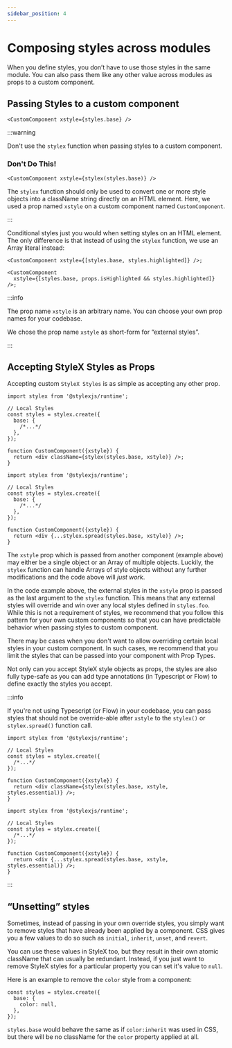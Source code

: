 ```yaml
---
sidebar_position: 4
---
```


# Composing styles across modules

When you define styles, you don’t have to use those styles in the same module.
You can also pass them like any other value across modules as props to a custom
component.

## Passing Styles to a custom component

```tsx
<CustomComponent xstyle={styles.base} />
```

:::warning

Don't use the `stylex` function when passing styles to a custom component.

### Don't Do This!

```tsx
<CustomComponent xstyle={stylex(styles.base)} />
```

The `stylex` function should only be used to convert one or more style objects
into a className string directly on an HTML element. Here, we used a prop named
`xstyle` on a custom component named `CustomComponent`.

:::

Conditional styles just you would when setting styles on an HTML element. The
only difference is that instead of using the `stylex` function, we use an Array
literal instead:

```tsx
<CustomComponent xstyle={[styles.base, styles.highlighted]} />;

<CustomComponent
  xstyle={[styles.base, props.isHighlighted && styles.highlighted]}
/>;
```

:::info

The prop name `xstyle` is an arbitrary name. You can choose your own prop names
for your codebase.

We chose the prop name `xstyle` as short-form for “external styles”.

:::

## Accepting StyleX Styles as Props

Accepting custom `StyleX Styles` is as simple as accepting any other prop.


<Tabs>
  <TabItem value="stylex" label="stylex" default>

```tsx
import stylex from '@stylexjs/runtime';

// Local Styles
const styles = stylex.create({
  base: {
    /*...*/
  },
});

function CustomComponent({xstyle}) {
  return <div className={stylex(styles.base, xstyle)} />;
}
```

  </TabItem>
  <TabItem value="spread" label="stylex.spread">

```tsx
import stylex from '@stylexjs/runtime';

// Local Styles
const styles = stylex.create({
  base: {
    /*...*/
  },
});

function CustomComponent({xstyle}) {
  return <div {...stylex.spread(styles.base, xstyle)} />;
}
```

  </TabItem>
</Tabs>

The `xstyle` prop which is passed from another component (example above) may
either be a single object or an Array of multiple objects. Luckily, the `stylex`
function can handle Arrays of style objects without any further modifications
and the code above will _just work_.

In the code example above, the external styles in the `xstyle` prop is passed as
the last argument to the `stylex` function. This means that any external styles
will override and win over any local styles defined in `styles.foo`. While this
is not a requirement of styles, we recommend that you follow this pattern for
your own custom components so that you can have predictable behavior when
passing styles to custom component.

There may be cases when you don't want to allow overriding certain local styles
in your custom component. In such cases, we recommend that you limit the styles
that can be passed into your component with Prop Types.

Not only can you accept StyleX style objects as props, the styles are also fully
type-safe as you can add type annotations (in Typescript or Flow) to define
exactly the styles you accept.

:::info

If you're not using Typescript (or Flow) in your codebase, you can pass styles
that should not be override-able after `xstyle` to the `stylex()` or
`stylex.spread()` function call.

<Tabs>
  <TabItem value="stylex" label="stylex" default>

```tsx
import stylex from '@stylexjs/runtime';

// Local Styles
const styles = stylex.create({
  /*...*/
});

function CustomComponent({xstyle}) {
  return <div className={stylex(styles.base, xstyle, styles.essential)} />;
}
```

  </TabItem>
  <TabItem value="spread" label="stylex.spread">

```tsx
import stylex from '@stylexjs/runtime';

// Local Styles
const styles = stylex.create({
  /*...*/
});

function CustomComponent({xstyle}) {
  return <div {...stylex.spread(styles.base, xstyle, styles.essential)} />;
}
```

  </TabItem>
</Tabs>

:::

## “Unsetting” styles

Sometimes, instead of passing in your own override styles, you simply want to
remove styles that have already been applied by a component. CSS gives you a few
values to do so such as `initial`, `inherit`, `unset`, and `revert`.

You can use these values in StyleX too, but they result in their own atomic
className that can usually be redundant. Instead, if you just want to remove
StyleX styles for a particular property you can set it's value to `null`.

Here is an example to remove the `color` style from a component:

```tsx
const styles = stylex.create({
  base: {
    color: null,
  },
});
```

`styles.base` would behave the same as if `color:inherit` was used in CSS, but
there will be no className for the `color` property applied at all.
